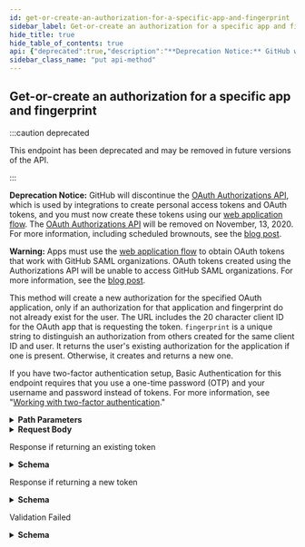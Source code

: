 ```yaml
---
id: get-or-create-an-authorization-for-a-specific-app-and-fingerprint
sidebar_label: Get-or-create an authorization for a specific app and fingerprint
hide_title: true
hide_table_of_contents: true
api: {"deprecated":true,"description":"**Deprecation Notice:** GitHub will discontinue the [OAuth Authorizations API](https://docs.github.com/rest/reference/oauth-authorizations/), which is used by integrations to create personal access tokens and OAuth tokens, and you must now create these tokens using our [web application flow](https://docs.github.com/developers/apps/authorizing-oauth-apps#web-application-flow). The [OAuth Authorizations API](https://docs.github.com/rest/reference/oauth-authorizations) will be removed on November, 13, 2020. For more information, including scheduled brownouts, see the [blog post](https://developer.github.com/changes/2020-02-14-deprecating-oauth-auth-endpoint/).\n\n**Warning:** Apps must use the [web application flow](https://docs.github.com/apps/building-oauth-apps/authorizing-oauth-apps/#web-application-flow) to obtain OAuth tokens that work with GitHub SAML organizations. OAuth tokens created using the Authorizations API will be unable to access GitHub SAML organizations. For more information, see the [blog post](https://developer.github.com/changes/2019-11-05-deprecated-passwords-and-authorizations-api).\n\nThis method will create a new authorization for the specified OAuth application, only if an authorization for that application and fingerprint do not already exist for the user. The URL includes the 20 character client ID for the OAuth app that is requesting the token. `fingerprint` is a unique string to distinguish an authorization from others created for the same client ID and user. It returns the user's existing authorization for the application if one is present. Otherwise, it creates and returns a new one.\n\nIf you have two-factor authentication setup, Basic Authentication for this endpoint requires that you use a one-time password (OTP) and your username and password instead of tokens. For more information, see \"[Working with two-factor authentication](https://docs.github.com/rest/overview/other-authentication-methods#working-with-two-factor-authentication).\"","externalDocs":{"description":"API method documentation","url":"https://docs.github.com/rest/reference/oauth-authorizations#get-or-create-an-authorization-for-a-specific-app-and-fingerprint"},"operationId":"oauth-authorizations/get-or-create-authorization-for-app-and-fingerprint","parameters":[{"description":"The client ID of your GitHub app.","in":"path","name":"client_id","required":true,"schema":{"type":"string"}},{"in":"path","name":"fingerprint","required":true,"schema":{"type":"string"}}],"requestBody":{"content":{"application/json":{"schema":{"properties":{"client_secret":{"description":"The OAuth app client secret for which to create the token.","maxLength":40,"type":"string"},"note":{"description":"A note to remind you what the OAuth token is for.","example":"Update all gems","type":"string"},"note_url":{"description":"A URL to remind you what app the OAuth token is for.","type":"string"},"scopes":{"description":"A list of scopes that this authorization is in.","example":["public_repo","user"],"items":{"type":"string"},"nullable":true,"type":"array"}},"required":["client_secret"],"type":"object"}}}},"responses":{"200":{"content":{"application/json":{"examples":{"response-if-returning-an-existing-token":{"value":{"app":{"client_id":"abcde12345fghij67890","name":"my github app","url":"http://my-github-app.com"},"created_at":"2011-09-06T17:26:27.000Z","fingerprint":"jklmnop12345678","hashed_token":"25f94a2a5c7fbaf499c665bc73d67c1c87e496da8985131633ee0a95819db2e8","id":1,"note":"optional note","note_url":"http://optional/note/url","scopes":["public_repo"],"token":"","token_last_eight":"12345678","updated_at":"2011-09-06T20:39:23.000Z","url":"https://api.github.com/authorizations/1"}}},"schema":{"description":"The authorization for an OAuth app, GitHub App, or a Personal Access Token.","properties":{"app":{"properties":{"client_id":{"type":"string"},"name":{"type":"string"},"url":{"format":"uri","type":"string"}},"required":["client_id","name","url"],"type":"object"},"created_at":{"format":"date-time","type":"string"},"fingerprint":{"nullable":true,"type":"string"},"hashed_token":{"nullable":true,"type":"string"},"id":{"type":"integer"},"installation":{"allOf":[{"properties":{"account":{"description":"Simple User","nullable":true,"properties":{"avatar_url":{"example":"https://github.com/images/error/octocat_happy.gif","format":"uri","type":"string"},"events_url":{"example":"https://api.github.com/users/octocat/events{/privacy}","type":"string"},"followers_url":{"example":"https://api.github.com/users/octocat/followers","format":"uri","type":"string"},"following_url":{"example":"https://api.github.com/users/octocat/following{/other_user}","type":"string"},"gists_url":{"example":"https://api.github.com/users/octocat/gists{/gist_id}","type":"string"},"gravatar_id":{"example":"41d064eb2195891e12d0413f63227ea7","nullable":true,"type":"string"},"html_url":{"example":"https://github.com/octocat","format":"uri","type":"string"},"id":{"example":1,"type":"integer"},"login":{"example":"octocat","type":"string"},"node_id":{"example":"MDQ6VXNlcjE=","type":"string"},"organizations_url":{"example":"https://api.github.com/users/octocat/orgs","format":"uri","type":"string"},"received_events_url":{"example":"https://api.github.com/users/octocat/received_events","format":"uri","type":"string"},"repos_url":{"example":"https://api.github.com/users/octocat/repos","format":"uri","type":"string"},"site_admin":{"type":"boolean"},"starred_at":{"example":"\"2020-07-09T00:17:55Z\"","type":"string"},"starred_url":{"example":"https://api.github.com/users/octocat/starred{/owner}{/repo}","type":"string"},"subscriptions_url":{"example":"https://api.github.com/users/octocat/subscriptions","format":"uri","type":"string"},"type":{"example":"User","type":"string"},"url":{"example":"https://api.github.com/users/octocat","format":"uri","type":"string"}},"required":["avatar_url","events_url","followers_url","following_url","gists_url","gravatar_id","html_url","id","node_id","login","organizations_url","received_events_url","repos_url","site_admin","starred_url","subscriptions_url","type","url"],"title":"Simple User","type":"object"},"has_multiple_single_files":{"example":true,"type":"boolean"},"permissions":{"description":"The permissions granted to the user-to-server access token.","example":{"contents":"read","deployments":"write","issues":"read","single_file":"read"},"properties":{"actions":{"description":"The level of permission to grant the access token for GitHub Actions workflows, workflow runs, and artifacts. Can be one of: `read` or `write`.","enum":["read","write"],"type":"string"},"administration":{"description":"The level of permission to grant the access token for repository creation, deletion, settings, teams, and collaborators creation. Can be one of: `read` or `write`.","enum":["read","write"],"type":"string"},"checks":{"description":"The level of permission to grant the access token for checks on code. Can be one of: `read` or `write`.","enum":["read","write"],"type":"string"},"content_references":{"description":"The level of permission to grant the access token for notification of content references and creation content attachments. Can be one of: `read` or `write`.","enum":["read","write"],"type":"string"},"contents":{"description":"The level of permission to grant the access token for repository contents, commits, branches, downloads, releases, and merges. Can be one of: `read` or `write`.","enum":["read","write"],"type":"string"},"deployments":{"description":"The level of permission to grant the access token for deployments and deployment statuses. Can be one of: `read` or `write`.","enum":["read","write"],"type":"string"},"environments":{"description":"The level of permission to grant the access token for managing repository environments. Can be one of: `read` or `write`.","enum":["read","write"],"type":"string"},"issues":{"description":"The level of permission to grant the access token for issues and related comments, assignees, labels, and milestones. Can be one of: `read` or `write`.","enum":["read","write"],"type":"string"},"members":{"description":"The level of permission to grant the access token for organization teams and members. Can be one of: `read` or `write`.","enum":["read","write"],"type":"string"},"metadata":{"description":"The level of permission to grant the access token to search repositories, list collaborators, and access repository metadata. Can be one of: `read` or `write`.","enum":["read","write"],"type":"string"},"organization_administration":{"description":"The level of permission to grant the access token to manage access to an organization. Can be one of: `read` or `write`.","enum":["read","write"],"type":"string"},"organization_hooks":{"description":"The level of permission to grant the access token to manage the post-receive hooks for an organization. Can be one of: `read` or `write`.","enum":["read","write"],"type":"string"},"organization_plan":{"description":"The level of permission to grant the access token for viewing an organization's plan. Can be one of: `read`.","enum":["read"],"type":"string"},"organization_projects":{"description":"The level of permission to grant the access token to manage organization projects, columns, and cards. Can be one of: `read`, `write`, or `admin`.","enum":["read","write","admin"],"type":"string"},"organization_secrets":{"description":"The level of permission to grant the access token to manage organization secrets. Can be one of: `read` or `write`.","enum":["read","write"],"type":"string"},"organization_self_hosted_runners":{"description":"The level of permission to grant the access token to view and manage GitHub Actions self-hosted runners available to an organization. Can be one of: `read` or `write`.","enum":["read","write"],"type":"string"},"organization_user_blocking":{"description":"The level of permission to grant the access token to view and manage users blocked by the organization. Can be one of: `read` or `write`.","enum":["read","write"],"type":"string"},"packages":{"description":"The level of permission to grant the access token for packages published to GitHub Packages. Can be one of: `read` or `write`.","enum":["read","write"],"type":"string"},"pages":{"description":"The level of permission to grant the access token to retrieve Pages statuses, configuration, and builds, as well as create new builds. Can be one of: `read` or `write`.","enum":["read","write"],"type":"string"},"pull_requests":{"description":"The level of permission to grant the access token for pull requests and related comments, assignees, labels, milestones, and merges. Can be one of: `read` or `write`.","enum":["read","write"],"type":"string"},"repository_hooks":{"description":"The level of permission to grant the access token to manage the post-receive hooks for a repository. Can be one of: `read` or `write`.","enum":["read","write"],"type":"string"},"repository_projects":{"description":"The level of permission to grant the access token to manage repository projects, columns, and cards. Can be one of: `read`, `write`, or `admin`.","enum":["read","write","admin"],"type":"string"},"secret_scanning_alerts":{"description":"The level of permission to grant the access token to view and manage secret scanning alerts. Can be one of: `read` or `write`.","enum":["read","write"],"type":"string"},"secrets":{"description":"The level of permission to grant the access token to manage repository secrets. Can be one of: `read` or `write`.","enum":["read","write"],"type":"string"},"security_events":{"description":"The level of permission to grant the access token to view and manage security events like code scanning alerts. Can be one of: `read` or `write`.","enum":["read","write"],"type":"string"},"single_file":{"description":"The level of permission to grant the access token to manage just a single file. Can be one of: `read` or `write`.","enum":["read","write"],"type":"string"},"statuses":{"description":"The level of permission to grant the access token for commit statuses. Can be one of: `read` or `write`.","enum":["read","write"],"type":"string"},"team_discussions":{"description":"The level of permission to grant the access token to manage team discussions and related comments. Can be one of: `read` or `write`.","enum":["read","write"],"type":"string"},"vulnerability_alerts":{"description":"The level of permission to grant the access token to retrieve Dependabot alerts. Can be one of: `read`.","enum":["read"],"type":"string"},"workflows":{"description":"The level of permission to grant the access token to update GitHub Actions workflow files. Can be one of: `write`.","enum":["write"],"type":"string"}},"title":"App Permissions","type":"object"},"repositories_url":{"example":"https://api.github.com/users/octocat/repos","format":"uri","type":"string"},"repository_selection":{"description":"Describe whether all repositories have been selected or there's a selection involved","enum":["all","selected"],"type":"string"},"single_file_name":{"example":"config.yaml","nullable":true,"type":"string"},"single_file_paths":{"example":["config.yml",".github/issue_TEMPLATE.md"],"items":{"type":"string"},"type":"array"}},"required":["permissions","repository_selection","single_file_name","repositories_url","account"],"title":"Scoped Installation","type":"object"}],"nullable":true},"note":{"nullable":true,"type":"string"},"note_url":{"format":"uri","nullable":true,"type":"string"},"scopes":{"description":"A list of scopes that this authorization is in.","items":{"type":"string"},"nullable":true,"type":"array"},"token":{"type":"string"},"token_last_eight":{"nullable":true,"type":"string"},"updated_at":{"format":"date-time","type":"string"},"url":{"format":"uri","type":"string"},"user":{"allOf":[{"description":"Simple User","nullable":true,"properties":{"avatar_url":{"example":"https://github.com/images/error/octocat_happy.gif","format":"uri","type":"string"},"events_url":{"example":"https://api.github.com/users/octocat/events{/privacy}","type":"string"},"followers_url":{"example":"https://api.github.com/users/octocat/followers","format":"uri","type":"string"},"following_url":{"example":"https://api.github.com/users/octocat/following{/other_user}","type":"string"},"gists_url":{"example":"https://api.github.com/users/octocat/gists{/gist_id}","type":"string"},"gravatar_id":{"example":"41d064eb2195891e12d0413f63227ea7","nullable":true,"type":"string"},"html_url":{"example":"https://github.com/octocat","format":"uri","type":"string"},"id":{"example":1,"type":"integer"},"login":{"example":"octocat","type":"string"},"node_id":{"example":"MDQ6VXNlcjE=","type":"string"},"organizations_url":{"example":"https://api.github.com/users/octocat/orgs","format":"uri","type":"string"},"received_events_url":{"example":"https://api.github.com/users/octocat/received_events","format":"uri","type":"string"},"repos_url":{"example":"https://api.github.com/users/octocat/repos","format":"uri","type":"string"},"site_admin":{"type":"boolean"},"starred_at":{"example":"\"2020-07-09T00:17:55Z\"","type":"string"},"starred_url":{"example":"https://api.github.com/users/octocat/starred{/owner}{/repo}","type":"string"},"subscriptions_url":{"example":"https://api.github.com/users/octocat/subscriptions","format":"uri","type":"string"},"type":{"example":"User","type":"string"},"url":{"example":"https://api.github.com/users/octocat","format":"uri","type":"string"}},"required":["avatar_url","events_url","followers_url","following_url","gists_url","gravatar_id","html_url","id","node_id","login","organizations_url","received_events_url","repos_url","site_admin","starred_url","subscriptions_url","type","url"],"title":"Simple User","type":"object"}],"nullable":true}},"required":["app","id","note","note_url","scopes","token","hashed_token","token_last_eight","fingerprint","url","created_at","updated_at"],"title":"Authorization","type":"object"}}},"description":"Response if returning an existing token","headers":{"Location":{"example":"https://api.github.com/authorizations/1","schema":{"type":"string"}}}},"201":{"content":{"application/json":{"examples":{"default":{"value":{"app":{"client_id":"abcde12345fghij67890","name":"my github app","url":"http://my-github-app.com"},"created_at":"2011-09-06T17:26:27.000Z","fingerprint":"jklmnop12345678","hashed_token":"25f94a2a5c7fbaf499c665bc73d67c1c87e496da8985131633ee0a95819db2e8","id":1,"note":"optional note","note_url":"http://optional/note/url","scopes":["public_repo"],"token":"abcdefgh12345678","token_last_eight":"12345678","updated_at":"2011-09-06T20:39:23.000Z","url":"https://api.github.com/authorizations/1"}}},"schema":{"description":"The authorization for an OAuth app, GitHub App, or a Personal Access Token.","properties":{"app":{"properties":{"client_id":{"type":"string"},"name":{"type":"string"},"url":{"format":"uri","type":"string"}},"required":["client_id","name","url"],"type":"object"},"created_at":{"format":"date-time","type":"string"},"fingerprint":{"nullable":true,"type":"string"},"hashed_token":{"nullable":true,"type":"string"},"id":{"type":"integer"},"installation":{"allOf":[{"properties":{"account":{"description":"Simple User","nullable":true,"properties":{"avatar_url":{"example":"https://github.com/images/error/octocat_happy.gif","format":"uri","type":"string"},"events_url":{"example":"https://api.github.com/users/octocat/events{/privacy}","type":"string"},"followers_url":{"example":"https://api.github.com/users/octocat/followers","format":"uri","type":"string"},"following_url":{"example":"https://api.github.com/users/octocat/following{/other_user}","type":"string"},"gists_url":{"example":"https://api.github.com/users/octocat/gists{/gist_id}","type":"string"},"gravatar_id":{"example":"41d064eb2195891e12d0413f63227ea7","nullable":true,"type":"string"},"html_url":{"example":"https://github.com/octocat","format":"uri","type":"string"},"id":{"example":1,"type":"integer"},"login":{"example":"octocat","type":"string"},"node_id":{"example":"MDQ6VXNlcjE=","type":"string"},"organizations_url":{"example":"https://api.github.com/users/octocat/orgs","format":"uri","type":"string"},"received_events_url":{"example":"https://api.github.com/users/octocat/received_events","format":"uri","type":"string"},"repos_url":{"example":"https://api.github.com/users/octocat/repos","format":"uri","type":"string"},"site_admin":{"type":"boolean"},"starred_at":{"example":"\"2020-07-09T00:17:55Z\"","type":"string"},"starred_url":{"example":"https://api.github.com/users/octocat/starred{/owner}{/repo}","type":"string"},"subscriptions_url":{"example":"https://api.github.com/users/octocat/subscriptions","format":"uri","type":"string"},"type":{"example":"User","type":"string"},"url":{"example":"https://api.github.com/users/octocat","format":"uri","type":"string"}},"required":["avatar_url","events_url","followers_url","following_url","gists_url","gravatar_id","html_url","id","node_id","login","organizations_url","received_events_url","repos_url","site_admin","starred_url","subscriptions_url","type","url"],"title":"Simple User","type":"object"},"has_multiple_single_files":{"example":true,"type":"boolean"},"permissions":{"description":"The permissions granted to the user-to-server access token.","example":{"contents":"read","deployments":"write","issues":"read","single_file":"read"},"properties":{"actions":{"description":"The level of permission to grant the access token for GitHub Actions workflows, workflow runs, and artifacts. Can be one of: `read` or `write`.","enum":["read","write"],"type":"string"},"administration":{"description":"The level of permission to grant the access token for repository creation, deletion, settings, teams, and collaborators creation. Can be one of: `read` or `write`.","enum":["read","write"],"type":"string"},"checks":{"description":"The level of permission to grant the access token for checks on code. Can be one of: `read` or `write`.","enum":["read","write"],"type":"string"},"content_references":{"description":"The level of permission to grant the access token for notification of content references and creation content attachments. Can be one of: `read` or `write`.","enum":["read","write"],"type":"string"},"contents":{"description":"The level of permission to grant the access token for repository contents, commits, branches, downloads, releases, and merges. Can be one of: `read` or `write`.","enum":["read","write"],"type":"string"},"deployments":{"description":"The level of permission to grant the access token for deployments and deployment statuses. Can be one of: `read` or `write`.","enum":["read","write"],"type":"string"},"environments":{"description":"The level of permission to grant the access token for managing repository environments. Can be one of: `read` or `write`.","enum":["read","write"],"type":"string"},"issues":{"description":"The level of permission to grant the access token for issues and related comments, assignees, labels, and milestones. Can be one of: `read` or `write`.","enum":["read","write"],"type":"string"},"members":{"description":"The level of permission to grant the access token for organization teams and members. Can be one of: `read` or `write`.","enum":["read","write"],"type":"string"},"metadata":{"description":"The level of permission to grant the access token to search repositories, list collaborators, and access repository metadata. Can be one of: `read` or `write`.","enum":["read","write"],"type":"string"},"organization_administration":{"description":"The level of permission to grant the access token to manage access to an organization. Can be one of: `read` or `write`.","enum":["read","write"],"type":"string"},"organization_hooks":{"description":"The level of permission to grant the access token to manage the post-receive hooks for an organization. Can be one of: `read` or `write`.","enum":["read","write"],"type":"string"},"organization_plan":{"description":"The level of permission to grant the access token for viewing an organization's plan. Can be one of: `read`.","enum":["read"],"type":"string"},"organization_projects":{"description":"The level of permission to grant the access token to manage organization projects, columns, and cards. Can be one of: `read`, `write`, or `admin`.","enum":["read","write","admin"],"type":"string"},"organization_secrets":{"description":"The level of permission to grant the access token to manage organization secrets. Can be one of: `read` or `write`.","enum":["read","write"],"type":"string"},"organization_self_hosted_runners":{"description":"The level of permission to grant the access token to view and manage GitHub Actions self-hosted runners available to an organization. Can be one of: `read` or `write`.","enum":["read","write"],"type":"string"},"organization_user_blocking":{"description":"The level of permission to grant the access token to view and manage users blocked by the organization. Can be one of: `read` or `write`.","enum":["read","write"],"type":"string"},"packages":{"description":"The level of permission to grant the access token for packages published to GitHub Packages. Can be one of: `read` or `write`.","enum":["read","write"],"type":"string"},"pages":{"description":"The level of permission to grant the access token to retrieve Pages statuses, configuration, and builds, as well as create new builds. Can be one of: `read` or `write`.","enum":["read","write"],"type":"string"},"pull_requests":{"description":"The level of permission to grant the access token for pull requests and related comments, assignees, labels, milestones, and merges. Can be one of: `read` or `write`.","enum":["read","write"],"type":"string"},"repository_hooks":{"description":"The level of permission to grant the access token to manage the post-receive hooks for a repository. Can be one of: `read` or `write`.","enum":["read","write"],"type":"string"},"repository_projects":{"description":"The level of permission to grant the access token to manage repository projects, columns, and cards. Can be one of: `read`, `write`, or `admin`.","enum":["read","write","admin"],"type":"string"},"secret_scanning_alerts":{"description":"The level of permission to grant the access token to view and manage secret scanning alerts. Can be one of: `read` or `write`.","enum":["read","write"],"type":"string"},"secrets":{"description":"The level of permission to grant the access token to manage repository secrets. Can be one of: `read` or `write`.","enum":["read","write"],"type":"string"},"security_events":{"description":"The level of permission to grant the access token to view and manage security events like code scanning alerts. Can be one of: `read` or `write`.","enum":["read","write"],"type":"string"},"single_file":{"description":"The level of permission to grant the access token to manage just a single file. Can be one of: `read` or `write`.","enum":["read","write"],"type":"string"},"statuses":{"description":"The level of permission to grant the access token for commit statuses. Can be one of: `read` or `write`.","enum":["read","write"],"type":"string"},"team_discussions":{"description":"The level of permission to grant the access token to manage team discussions and related comments. Can be one of: `read` or `write`.","enum":["read","write"],"type":"string"},"vulnerability_alerts":{"description":"The level of permission to grant the access token to retrieve Dependabot alerts. Can be one of: `read`.","enum":["read"],"type":"string"},"workflows":{"description":"The level of permission to grant the access token to update GitHub Actions workflow files. Can be one of: `write`.","enum":["write"],"type":"string"}},"title":"App Permissions","type":"object"},"repositories_url":{"example":"https://api.github.com/users/octocat/repos","format":"uri","type":"string"},"repository_selection":{"description":"Describe whether all repositories have been selected or there's a selection involved","enum":["all","selected"],"type":"string"},"single_file_name":{"example":"config.yaml","nullable":true,"type":"string"},"single_file_paths":{"example":["config.yml",".github/issue_TEMPLATE.md"],"items":{"type":"string"},"type":"array"}},"required":["permissions","repository_selection","single_file_name","repositories_url","account"],"title":"Scoped Installation","type":"object"}],"nullable":true},"note":{"nullable":true,"type":"string"},"note_url":{"format":"uri","nullable":true,"type":"string"},"scopes":{"description":"A list of scopes that this authorization is in.","items":{"type":"string"},"nullable":true,"type":"array"},"token":{"type":"string"},"token_last_eight":{"nullable":true,"type":"string"},"updated_at":{"format":"date-time","type":"string"},"url":{"format":"uri","type":"string"},"user":{"allOf":[{"description":"Simple User","nullable":true,"properties":{"avatar_url":{"example":"https://github.com/images/error/octocat_happy.gif","format":"uri","type":"string"},"events_url":{"example":"https://api.github.com/users/octocat/events{/privacy}","type":"string"},"followers_url":{"example":"https://api.github.com/users/octocat/followers","format":"uri","type":"string"},"following_url":{"example":"https://api.github.com/users/octocat/following{/other_user}","type":"string"},"gists_url":{"example":"https://api.github.com/users/octocat/gists{/gist_id}","type":"string"},"gravatar_id":{"example":"41d064eb2195891e12d0413f63227ea7","nullable":true,"type":"string"},"html_url":{"example":"https://github.com/octocat","format":"uri","type":"string"},"id":{"example":1,"type":"integer"},"login":{"example":"octocat","type":"string"},"node_id":{"example":"MDQ6VXNlcjE=","type":"string"},"organizations_url":{"example":"https://api.github.com/users/octocat/orgs","format":"uri","type":"string"},"received_events_url":{"example":"https://api.github.com/users/octocat/received_events","format":"uri","type":"string"},"repos_url":{"example":"https://api.github.com/users/octocat/repos","format":"uri","type":"string"},"site_admin":{"type":"boolean"},"starred_at":{"example":"\"2020-07-09T00:17:55Z\"","type":"string"},"starred_url":{"example":"https://api.github.com/users/octocat/starred{/owner}{/repo}","type":"string"},"subscriptions_url":{"example":"https://api.github.com/users/octocat/subscriptions","format":"uri","type":"string"},"type":{"example":"User","type":"string"},"url":{"example":"https://api.github.com/users/octocat","format":"uri","type":"string"}},"required":["avatar_url","events_url","followers_url","following_url","gists_url","gravatar_id","html_url","id","node_id","login","organizations_url","received_events_url","repos_url","site_admin","starred_url","subscriptions_url","type","url"],"title":"Simple User","type":"object"}],"nullable":true}},"required":["app","id","note","note_url","scopes","token","hashed_token","token_last_eight","fingerprint","url","created_at","updated_at"],"title":"Authorization","type":"object"}}},"description":"Response if returning a new token","headers":{"Location":{"example":"https://api.github.com/authorizations/1","schema":{"type":"string"}}}},"422":{"content":{"application/json":{"schema":{"description":"Validation Error","properties":{"documentation_url":{"type":"string"},"errors":{"items":{"properties":{"code":{"type":"string"},"field":{"type":"string"},"index":{"type":"integer"},"message":{"type":"string"},"resource":{"type":"string"},"value":{"oneOf":[{"nullable":true,"type":"string"},{"nullable":true,"type":"integer"},{"items":{"type":"string"},"nullable":true,"type":"array"}]}},"required":["code"],"type":"object"},"type":"array"},"message":{"type":"string"}},"required":["message","documentation_url"],"title":"Validation Error","type":"object"}}},"description":"Validation Failed"}},"tags":["oauth-authorizations"],"x-github":{"category":"oauth-authorizations","deprecationDate":"2020-02-14T00:00:00.000Z","enabledForGitHubApps":false,"githubCloudOnly":false,"previews":[],"removalDate":"2020-11-13T00:00:00.000Z","subcategory":null},"method":"put","path":"/authorizations/clients/{client_id}/{fingerprint}","servers":[{"url":"https://api.github.com"}],"jsonRequestBodyExample":{"client_secret":"string","note":"Update all gems","note_url":"string","scopes":["public_repo","user"]},"info":{"contact":{"name":"Support","url":"https://support.github.com/contact"},"description":"GitHub's v3 REST API.","license":{"name":"MIT","url":"https://spdx.org/licenses/MIT"},"termsOfService":"https://docs.github.com/articles/github-terms-of-service","title":"GitHub v3 REST API","version":"1.1.4","x-apisguru-categories":["collaboration","developer_tools"],"x-logo":{"url":"https://twitter.com/github/profile_image?size=original"},"x-origin":[{"format":"openapi","url":"https://raw.githubusercontent.com/github/rest-api-description/main/descriptions/api.github.com/api.github.com.json","version":"3.0"}],"x-providerName":"github.com"},"postman":{"name":"Get-or-create an authorization for a specific app and fingerprint","description":{"content":"**Deprecation Notice:** GitHub will discontinue the [OAuth Authorizations API](https://docs.github.com/rest/reference/oauth-authorizations/), which is used by integrations to create personal access tokens and OAuth tokens, and you must now create these tokens using our [web application flow](https://docs.github.com/developers/apps/authorizing-oauth-apps#web-application-flow). The [OAuth Authorizations API](https://docs.github.com/rest/reference/oauth-authorizations) will be removed on November, 13, 2020. For more information, including scheduled brownouts, see the [blog post](https://developer.github.com/changes/2020-02-14-deprecating-oauth-auth-endpoint/).\n\n**Warning:** Apps must use the [web application flow](https://docs.github.com/apps/building-oauth-apps/authorizing-oauth-apps/#web-application-flow) to obtain OAuth tokens that work with GitHub SAML organizations. OAuth tokens created using the Authorizations API will be unable to access GitHub SAML organizations. For more information, see the [blog post](https://developer.github.com/changes/2019-11-05-deprecated-passwords-and-authorizations-api).\n\nThis method will create a new authorization for the specified OAuth application, only if an authorization for that application and fingerprint do not already exist for the user. The URL includes the 20 character client ID for the OAuth app that is requesting the token. `fingerprint` is a unique string to distinguish an authorization from others created for the same client ID and user. It returns the user's existing authorization for the application if one is present. Otherwise, it creates and returns a new one.\n\nIf you have two-factor authentication setup, Basic Authentication for this endpoint requires that you use a one-time password (OTP) and your username and password instead of tokens. For more information, see \"[Working with two-factor authentication](https://docs.github.com/rest/overview/other-authentication-methods#working-with-two-factor-authentication).\"","type":"text/plain"},"url":{"path":["authorizations","clients",":client_id",":fingerprint"],"host":["{{baseUrl}}"],"query":[],"variable":[{"disabled":false,"description":{"content":"(Required) The client ID of your GitHub app.","type":"text/plain"},"type":"any","value":"","key":"client_id"},{"disabled":false,"description":{"content":"(Required) ","type":"text/plain"},"type":"any","value":"","key":"fingerprint"}]},"header":[{"key":"Content-Type","value":"application/json"},{"key":"Accept","value":"application/json"}],"method":"PUT","body":{"mode":"raw","raw":"\"\"","options":{"raw":{"language":"json"}}}}}
sidebar_class_name: "put api-method"
---
```



## Get-or-create an authorization for a specific app and fingerprint

:::caution deprecated

This endpoint has been deprecated and may be removed in future versions of the API.

:::

**Deprecation Notice:** GitHub will discontinue the [OAuth Authorizations API](https://docs.github.com/rest/reference/oauth-authorizations/), which is used by integrations to create personal access tokens and OAuth tokens, and you must now create these tokens using our [web application flow](https://docs.github.com/developers/apps/authorizing-oauth-apps#web-application-flow). The [OAuth Authorizations API](https://docs.github.com/rest/reference/oauth-authorizations) will be removed on November, 13, 2020. For more information, including scheduled brownouts, see the [blog post](https://developer.github.com/changes/2020-02-14-deprecating-oauth-auth-endpoint/).

**Warning:** Apps must use the [web application flow](https://docs.github.com/apps/building-oauth-apps/authorizing-oauth-apps/#web-application-flow) to obtain OAuth tokens that work with GitHub SAML organizations. OAuth tokens created using the Authorizations API will be unable to access GitHub SAML organizations. For more information, see the [blog post](https://developer.github.com/changes/2019-11-05-deprecated-passwords-and-authorizations-api).

This method will create a new authorization for the specified OAuth application, only if an authorization for that application and fingerprint do not already exist for the user. The URL includes the 20 character client ID for the OAuth app that is requesting the token. `fingerprint` is a unique string to distinguish an authorization from others created for the same client ID and user. It returns the user&#39;s existing authorization for the application if one is present. Otherwise, it creates and returns a new one.

If you have two-factor authentication setup, Basic Authentication for this endpoint requires that you use a one-time password (OTP) and your username and password instead of tokens. For more information, see &quot;[Working with two-factor authentication](https://docs.github.com/rest/overview/other-authentication-methods#working-with-two-factor-authentication).&quot;

<details style={{"marginBottom":"1rem"}}><summary style={{}}><strong>Path Parameters</strong></summary><div><ul><ParamsItem className={"paramsItem"} param={{"description":"The client ID of your GitHub app.","in":"path","name":"client_id","required":true,"schema":{"type":"string"}}}></ParamsItem><ParamsItem className={"paramsItem"} param={{"in":"path","name":"fingerprint","required":true,"schema":{"type":"string"}}}></ParamsItem></ul></div></details><details style={{}}><summary style={{"textAlign":"left"}}><strong>Request Body</strong></summary><div style={{"textAlign":"left","marginLeft":"1rem"}}></div><ul style={{"marginLeft":"1rem"}}><SchemaItem collapsible={false} name={"client_secret"} required={true} schemaDescription={"The OAuth app client secret for which to create the token."} schemaName={"string"} qualifierMessage={"**Possible values:** length ≤ 40"}></SchemaItem><SchemaItem collapsible={false} name={"note"} required={false} schemaDescription={"A note to remind you what the OAuth token is for."} schemaName={"string"} qualifierMessage={undefined}></SchemaItem><SchemaItem collapsible={false} name={"note_url"} required={false} schemaDescription={"A URL to remind you what app the OAuth token is for."} schemaName={"string"} qualifierMessage={undefined}></SchemaItem><SchemaItem collapsible={false} name={"scopes"} required={false} schemaDescription={"A list of scopes that this authorization is in."} schemaName={"string[]"} qualifierMessage={undefined}></SchemaItem></ul></details><div><ApiTabs><TabItem label={"200"} value={"200"}><div>

Response if returning an existing token

</div><div><details style={{}}><summary style={{"textAlign":"left"}}><strong>Schema</strong></summary><div style={{"textAlign":"left","marginLeft":"1rem"}}></div><ul style={{"marginLeft":"1rem"}}><SchemaItem collapsible={true} className={"schemaItem"}><details style={{}}><summary style={{}}><strong>app</strong><span style={{"opacity":"0.6"}}> object</span><strong style={{"fontSize":"var(--ifm-code-font-size)","color":"var(--openapi-required)"}}> required</strong></summary><div style={{"marginLeft":"1rem"}}><ul><SchemaItem collapsible={false} name={"client_id"} required={true} schemaDescription={undefined} schemaName={"string"} qualifierMessage={undefined}></SchemaItem><SchemaItem collapsible={false} name={"name"} required={true} schemaDescription={undefined} schemaName={"string"} qualifierMessage={undefined}></SchemaItem><SchemaItem collapsible={false} name={"url"} required={true} schemaDescription={undefined} schemaName={"uri"} qualifierMessage={undefined}></SchemaItem></ul></div></details></SchemaItem><SchemaItem collapsible={false} name={"created_at"} required={true} schemaDescription={undefined} schemaName={"date-time"} qualifierMessage={undefined}></SchemaItem><SchemaItem collapsible={false} name={"fingerprint"} required={true} schemaDescription={undefined} schemaName={"string"} qualifierMessage={undefined}></SchemaItem><SchemaItem collapsible={false} name={"hashed_token"} required={true} schemaDescription={undefined} schemaName={"string"} qualifierMessage={undefined}></SchemaItem><SchemaItem collapsible={false} name={"id"} required={true} schemaDescription={undefined} schemaName={"integer"} qualifierMessage={undefined}></SchemaItem><SchemaItem collapsible={true} className={"schemaItem"}><details style={{}}><summary style={{}}><strong>installation</strong><span style={{"opacity":"0.6"}}> object</span></summary><div style={{"marginLeft":"1rem"}}><div><span className={"badge badge--info"} style={{"marginBottom":"1rem"}}>allOf</span><ul className={"allOf"}><SchemaItem collapsible={true} className={"schemaItem"}><details style={{}}><summary style={{}}><strong>account</strong><span style={{"opacity":"0.6"}}> object</span><strong style={{"fontSize":"var(--ifm-code-font-size)","color":"var(--openapi-required)"}}> required</strong></summary><div style={{"marginLeft":"1rem"}}><div style={{"marginTop":".5rem","marginBottom":".5rem"}}>

Simple User

</div><ul><SchemaItem collapsible={false} name={"avatar_url"} required={true} schemaDescription={undefined} schemaName={"uri"} qualifierMessage={undefined}></SchemaItem><SchemaItem collapsible={false} name={"events_url"} required={true} schemaDescription={undefined} schemaName={"string"} qualifierMessage={undefined}></SchemaItem><SchemaItem collapsible={false} name={"followers_url"} required={true} schemaDescription={undefined} schemaName={"uri"} qualifierMessage={undefined}></SchemaItem><SchemaItem collapsible={false} name={"following_url"} required={true} schemaDescription={undefined} schemaName={"string"} qualifierMessage={undefined}></SchemaItem><SchemaItem collapsible={false} name={"gists_url"} required={true} schemaDescription={undefined} schemaName={"string"} qualifierMessage={undefined}></SchemaItem><SchemaItem collapsible={false} name={"gravatar_id"} required={true} schemaDescription={undefined} schemaName={"string"} qualifierMessage={undefined}></SchemaItem><SchemaItem collapsible={false} name={"html_url"} required={true} schemaDescription={undefined} schemaName={"uri"} qualifierMessage={undefined}></SchemaItem><SchemaItem collapsible={false} name={"id"} required={true} schemaDescription={undefined} schemaName={"integer"} qualifierMessage={undefined}></SchemaItem><SchemaItem collapsible={false} name={"login"} required={true} schemaDescription={undefined} schemaName={"string"} qualifierMessage={undefined}></SchemaItem><SchemaItem collapsible={false} name={"node_id"} required={true} schemaDescription={undefined} schemaName={"string"} qualifierMessage={undefined}></SchemaItem><SchemaItem collapsible={false} name={"organizations_url"} required={true} schemaDescription={undefined} schemaName={"uri"} qualifierMessage={undefined}></SchemaItem><SchemaItem collapsible={false} name={"received_events_url"} required={true} schemaDescription={undefined} schemaName={"uri"} qualifierMessage={undefined}></SchemaItem><SchemaItem collapsible={false} name={"repos_url"} required={true} schemaDescription={undefined} schemaName={"uri"} qualifierMessage={undefined}></SchemaItem><SchemaItem collapsible={false} name={"site_admin"} required={true} schemaDescription={undefined} schemaName={"boolean"} qualifierMessage={undefined}></SchemaItem><SchemaItem collapsible={false} name={"starred_at"} required={false} schemaDescription={undefined} schemaName={"string"} qualifierMessage={undefined}></SchemaItem><SchemaItem collapsible={false} name={"starred_url"} required={true} schemaDescription={undefined} schemaName={"string"} qualifierMessage={undefined}></SchemaItem><SchemaItem collapsible={false} name={"subscriptions_url"} required={true} schemaDescription={undefined} schemaName={"uri"} qualifierMessage={undefined}></SchemaItem><SchemaItem collapsible={false} name={"type"} required={true} schemaDescription={undefined} schemaName={"string"} qualifierMessage={undefined}></SchemaItem><SchemaItem collapsible={false} name={"url"} required={true} schemaDescription={undefined} schemaName={"uri"} qualifierMessage={undefined}></SchemaItem></ul></div></details></SchemaItem><SchemaItem collapsible={false} name={"has_multiple_single_files"} required={false} schemaDescription={undefined} schemaName={"boolean"} qualifierMessage={undefined}></SchemaItem><SchemaItem collapsible={true} className={"schemaItem"}><details style={{}}><summary style={{}}><strong>permissions</strong><span style={{"opacity":"0.6"}}> object</span><strong style={{"fontSize":"var(--ifm-code-font-size)","color":"var(--openapi-required)"}}> required</strong></summary><div style={{"marginLeft":"1rem"}}><div style={{"marginTop":".5rem","marginBottom":".5rem"}}>

The permissions granted to the user-to-server access token.

</div><ul><SchemaItem collapsible={false} name={"actions"} required={false} schemaDescription={"The level of permission to grant the access token for GitHub Actions workflows, workflow runs, and artifacts. Can be one of: `read` or `write`."} schemaName={"string"} qualifierMessage={"**Possible values:** [`read`, `write`]"}></SchemaItem><SchemaItem collapsible={false} name={"administration"} required={false} schemaDescription={"The level of permission to grant the access token for repository creation, deletion, settings, teams, and collaborators creation. Can be one of: `read` or `write`."} schemaName={"string"} qualifierMessage={"**Possible values:** [`read`, `write`]"}></SchemaItem><SchemaItem collapsible={false} name={"checks"} required={false} schemaDescription={"The level of permission to grant the access token for checks on code. Can be one of: `read` or `write`."} schemaName={"string"} qualifierMessage={"**Possible values:** [`read`, `write`]"}></SchemaItem><SchemaItem collapsible={false} name={"content_references"} required={false} schemaDescription={"The level of permission to grant the access token for notification of content references and creation content attachments. Can be one of: `read` or `write`."} schemaName={"string"} qualifierMessage={"**Possible values:** [`read`, `write`]"}></SchemaItem><SchemaItem collapsible={false} name={"contents"} required={false} schemaDescription={"The level of permission to grant the access token for repository contents, commits, branches, downloads, releases, and merges. Can be one of: `read` or `write`."} schemaName={"string"} qualifierMessage={"**Possible values:** [`read`, `write`]"}></SchemaItem><SchemaItem collapsible={false} name={"deployments"} required={false} schemaDescription={"The level of permission to grant the access token for deployments and deployment statuses. Can be one of: `read` or `write`."} schemaName={"string"} qualifierMessage={"**Possible values:** [`read`, `write`]"}></SchemaItem><SchemaItem collapsible={false} name={"environments"} required={false} schemaDescription={"The level of permission to grant the access token for managing repository environments. Can be one of: `read` or `write`."} schemaName={"string"} qualifierMessage={"**Possible values:** [`read`, `write`]"}></SchemaItem><SchemaItem collapsible={false} name={"issues"} required={false} schemaDescription={"The level of permission to grant the access token for issues and related comments, assignees, labels, and milestones. Can be one of: `read` or `write`."} schemaName={"string"} qualifierMessage={"**Possible values:** [`read`, `write`]"}></SchemaItem><SchemaItem collapsible={false} name={"members"} required={false} schemaDescription={"The level of permission to grant the access token for organization teams and members. Can be one of: `read` or `write`."} schemaName={"string"} qualifierMessage={"**Possible values:** [`read`, `write`]"}></SchemaItem><SchemaItem collapsible={false} name={"metadata"} required={false} schemaDescription={"The level of permission to grant the access token to search repositories, list collaborators, and access repository metadata. Can be one of: `read` or `write`."} schemaName={"string"} qualifierMessage={"**Possible values:** [`read`, `write`]"}></SchemaItem><SchemaItem collapsible={false} name={"organization_administration"} required={false} schemaDescription={"The level of permission to grant the access token to manage access to an organization. Can be one of: `read` or `write`."} schemaName={"string"} qualifierMessage={"**Possible values:** [`read`, `write`]"}></SchemaItem><SchemaItem collapsible={false} name={"organization_hooks"} required={false} schemaDescription={"The level of permission to grant the access token to manage the post-receive hooks for an organization. Can be one of: `read` or `write`."} schemaName={"string"} qualifierMessage={"**Possible values:** [`read`, `write`]"}></SchemaItem><SchemaItem collapsible={false} name={"organization_plan"} required={false} schemaDescription={"The level of permission to grant the access token for viewing an organization's plan. Can be one of: `read`."} schemaName={"string"} qualifierMessage={"**Possible values:** [`read`]"}></SchemaItem><SchemaItem collapsible={false} name={"organization_projects"} required={false} schemaDescription={"The level of permission to grant the access token to manage organization projects, columns, and cards. Can be one of: `read`, `write`, or `admin`."} schemaName={"string"} qualifierMessage={"**Possible values:** [`read`, `write`, `admin`]"}></SchemaItem><SchemaItem collapsible={false} name={"organization_secrets"} required={false} schemaDescription={"The level of permission to grant the access token to manage organization secrets. Can be one of: `read` or `write`."} schemaName={"string"} qualifierMessage={"**Possible values:** [`read`, `write`]"}></SchemaItem><SchemaItem collapsible={false} name={"organization_self_hosted_runners"} required={false} schemaDescription={"The level of permission to grant the access token to view and manage GitHub Actions self-hosted runners available to an organization. Can be one of: `read` or `write`."} schemaName={"string"} qualifierMessage={"**Possible values:** [`read`, `write`]"}></SchemaItem><SchemaItem collapsible={false} name={"organization_user_blocking"} required={false} schemaDescription={"The level of permission to grant the access token to view and manage users blocked by the organization. Can be one of: `read` or `write`."} schemaName={"string"} qualifierMessage={"**Possible values:** [`read`, `write`]"}></SchemaItem><SchemaItem collapsible={false} name={"packages"} required={false} schemaDescription={"The level of permission to grant the access token for packages published to GitHub Packages. Can be one of: `read` or `write`."} schemaName={"string"} qualifierMessage={"**Possible values:** [`read`, `write`]"}></SchemaItem><SchemaItem collapsible={false} name={"pages"} required={false} schemaDescription={"The level of permission to grant the access token to retrieve Pages statuses, configuration, and builds, as well as create new builds. Can be one of: `read` or `write`."} schemaName={"string"} qualifierMessage={"**Possible values:** [`read`, `write`]"}></SchemaItem><SchemaItem collapsible={false} name={"pull_requests"} required={false} schemaDescription={"The level of permission to grant the access token for pull requests and related comments, assignees, labels, milestones, and merges. Can be one of: `read` or `write`."} schemaName={"string"} qualifierMessage={"**Possible values:** [`read`, `write`]"}></SchemaItem><SchemaItem collapsible={false} name={"repository_hooks"} required={false} schemaDescription={"The level of permission to grant the access token to manage the post-receive hooks for a repository. Can be one of: `read` or `write`."} schemaName={"string"} qualifierMessage={"**Possible values:** [`read`, `write`]"}></SchemaItem><SchemaItem collapsible={false} name={"repository_projects"} required={false} schemaDescription={"The level of permission to grant the access token to manage repository projects, columns, and cards. Can be one of: `read`, `write`, or `admin`."} schemaName={"string"} qualifierMessage={"**Possible values:** [`read`, `write`, `admin`]"}></SchemaItem><SchemaItem collapsible={false} name={"secret_scanning_alerts"} required={false} schemaDescription={"The level of permission to grant the access token to view and manage secret scanning alerts. Can be one of: `read` or `write`."} schemaName={"string"} qualifierMessage={"**Possible values:** [`read`, `write`]"}></SchemaItem><SchemaItem collapsible={false} name={"secrets"} required={false} schemaDescription={"The level of permission to grant the access token to manage repository secrets. Can be one of: `read` or `write`."} schemaName={"string"} qualifierMessage={"**Possible values:** [`read`, `write`]"}></SchemaItem><SchemaItem collapsible={false} name={"security_events"} required={false} schemaDescription={"The level of permission to grant the access token to view and manage security events like code scanning alerts. Can be one of: `read` or `write`."} schemaName={"string"} qualifierMessage={"**Possible values:** [`read`, `write`]"}></SchemaItem><SchemaItem collapsible={false} name={"single_file"} required={false} schemaDescription={"The level of permission to grant the access token to manage just a single file. Can be one of: `read` or `write`."} schemaName={"string"} qualifierMessage={"**Possible values:** [`read`, `write`]"}></SchemaItem><SchemaItem collapsible={false} name={"statuses"} required={false} schemaDescription={"The level of permission to grant the access token for commit statuses. Can be one of: `read` or `write`."} schemaName={"string"} qualifierMessage={"**Possible values:** [`read`, `write`]"}></SchemaItem><SchemaItem collapsible={false} name={"team_discussions"} required={false} schemaDescription={"The level of permission to grant the access token to manage team discussions and related comments. Can be one of: `read` or `write`."} schemaName={"string"} qualifierMessage={"**Possible values:** [`read`, `write`]"}></SchemaItem><SchemaItem collapsible={false} name={"vulnerability_alerts"} required={false} schemaDescription={"The level of permission to grant the access token to retrieve Dependabot alerts. Can be one of: `read`."} schemaName={"string"} qualifierMessage={"**Possible values:** [`read`]"}></SchemaItem><SchemaItem collapsible={false} name={"workflows"} required={false} schemaDescription={"The level of permission to grant the access token to update GitHub Actions workflow files. Can be one of: `write`."} schemaName={"string"} qualifierMessage={"**Possible values:** [`write`]"}></SchemaItem></ul></div></details></SchemaItem><SchemaItem collapsible={false} name={"repositories_url"} required={true} schemaDescription={undefined} schemaName={"uri"} qualifierMessage={undefined}></SchemaItem><SchemaItem collapsible={false} name={"repository_selection"} required={true} schemaDescription={"Describe whether all repositories have been selected or there's a selection involved"} schemaName={"string"} qualifierMessage={"**Possible values:** [`all`, `selected`]"}></SchemaItem><SchemaItem collapsible={false} name={"single_file_name"} required={true} schemaDescription={undefined} schemaName={"string"} qualifierMessage={undefined}></SchemaItem><SchemaItem collapsible={false} name={"single_file_paths"} required={false} schemaDescription={undefined} schemaName={"string[]"} qualifierMessage={undefined}></SchemaItem></ul></div></div></details></SchemaItem><SchemaItem collapsible={false} name={"note"} required={true} schemaDescription={undefined} schemaName={"string"} qualifierMessage={undefined}></SchemaItem><SchemaItem collapsible={false} name={"note_url"} required={true} schemaDescription={undefined} schemaName={"uri"} qualifierMessage={undefined}></SchemaItem><SchemaItem collapsible={false} name={"scopes"} required={true} schemaDescription={"A list of scopes that this authorization is in."} schemaName={"string[]"} qualifierMessage={undefined}></SchemaItem><SchemaItem collapsible={false} name={"token"} required={true} schemaDescription={undefined} schemaName={"string"} qualifierMessage={undefined}></SchemaItem><SchemaItem collapsible={false} name={"token_last_eight"} required={true} schemaDescription={undefined} schemaName={"string"} qualifierMessage={undefined}></SchemaItem><SchemaItem collapsible={false} name={"updated_at"} required={true} schemaDescription={undefined} schemaName={"date-time"} qualifierMessage={undefined}></SchemaItem><SchemaItem collapsible={false} name={"url"} required={true} schemaDescription={undefined} schemaName={"uri"} qualifierMessage={undefined}></SchemaItem><SchemaItem collapsible={true} className={"schemaItem"}><details style={{}}><summary style={{}}><strong>user</strong><span style={{"opacity":"0.6"}}> object</span></summary><div style={{"marginLeft":"1rem"}}><div><span className={"badge badge--info"} style={{"marginBottom":"1rem"}}>allOf</span><ul className={"allOf"}><SchemaItem collapsible={false} name={"avatar_url"} required={true} schemaDescription={undefined} schemaName={"uri"} qualifierMessage={undefined}></SchemaItem><SchemaItem collapsible={false} name={"events_url"} required={true} schemaDescription={undefined} schemaName={"string"} qualifierMessage={undefined}></SchemaItem><SchemaItem collapsible={false} name={"followers_url"} required={true} schemaDescription={undefined} schemaName={"uri"} qualifierMessage={undefined}></SchemaItem><SchemaItem collapsible={false} name={"following_url"} required={true} schemaDescription={undefined} schemaName={"string"} qualifierMessage={undefined}></SchemaItem><SchemaItem collapsible={false} name={"gists_url"} required={true} schemaDescription={undefined} schemaName={"string"} qualifierMessage={undefined}></SchemaItem><SchemaItem collapsible={false} name={"gravatar_id"} required={true} schemaDescription={undefined} schemaName={"string"} qualifierMessage={undefined}></SchemaItem><SchemaItem collapsible={false} name={"html_url"} required={true} schemaDescription={undefined} schemaName={"uri"} qualifierMessage={undefined}></SchemaItem><SchemaItem collapsible={false} name={"id"} required={true} schemaDescription={undefined} schemaName={"integer"} qualifierMessage={undefined}></SchemaItem><SchemaItem collapsible={false} name={"login"} required={true} schemaDescription={undefined} schemaName={"string"} qualifierMessage={undefined}></SchemaItem><SchemaItem collapsible={false} name={"node_id"} required={true} schemaDescription={undefined} schemaName={"string"} qualifierMessage={undefined}></SchemaItem><SchemaItem collapsible={false} name={"organizations_url"} required={true} schemaDescription={undefined} schemaName={"uri"} qualifierMessage={undefined}></SchemaItem><SchemaItem collapsible={false} name={"received_events_url"} required={true} schemaDescription={undefined} schemaName={"uri"} qualifierMessage={undefined}></SchemaItem><SchemaItem collapsible={false} name={"repos_url"} required={true} schemaDescription={undefined} schemaName={"uri"} qualifierMessage={undefined}></SchemaItem><SchemaItem collapsible={false} name={"site_admin"} required={true} schemaDescription={undefined} schemaName={"boolean"} qualifierMessage={undefined}></SchemaItem><SchemaItem collapsible={false} name={"starred_at"} required={false} schemaDescription={undefined} schemaName={"string"} qualifierMessage={undefined}></SchemaItem><SchemaItem collapsible={false} name={"starred_url"} required={true} schemaDescription={undefined} schemaName={"string"} qualifierMessage={undefined}></SchemaItem><SchemaItem collapsible={false} name={"subscriptions_url"} required={true} schemaDescription={undefined} schemaName={"uri"} qualifierMessage={undefined}></SchemaItem><SchemaItem collapsible={false} name={"type"} required={true} schemaDescription={undefined} schemaName={"string"} qualifierMessage={undefined}></SchemaItem><SchemaItem collapsible={false} name={"url"} required={true} schemaDescription={undefined} schemaName={"uri"} qualifierMessage={undefined}></SchemaItem></ul></div></div></details></SchemaItem></ul></details></div></TabItem><TabItem label={"201"} value={"201"}><div>

Response if returning a new token

</div><div><details style={{}}><summary style={{"textAlign":"left"}}><strong>Schema</strong></summary><div style={{"textAlign":"left","marginLeft":"1rem"}}></div><ul style={{"marginLeft":"1rem"}}><SchemaItem collapsible={true} className={"schemaItem"}><details style={{}}><summary style={{}}><strong>app</strong><span style={{"opacity":"0.6"}}> object</span><strong style={{"fontSize":"var(--ifm-code-font-size)","color":"var(--openapi-required)"}}> required</strong></summary><div style={{"marginLeft":"1rem"}}><ul><SchemaItem collapsible={false} name={"client_id"} required={true} schemaDescription={undefined} schemaName={"string"} qualifierMessage={undefined}></SchemaItem><SchemaItem collapsible={false} name={"name"} required={true} schemaDescription={undefined} schemaName={"string"} qualifierMessage={undefined}></SchemaItem><SchemaItem collapsible={false} name={"url"} required={true} schemaDescription={undefined} schemaName={"uri"} qualifierMessage={undefined}></SchemaItem></ul></div></details></SchemaItem><SchemaItem collapsible={false} name={"created_at"} required={true} schemaDescription={undefined} schemaName={"date-time"} qualifierMessage={undefined}></SchemaItem><SchemaItem collapsible={false} name={"fingerprint"} required={true} schemaDescription={undefined} schemaName={"string"} qualifierMessage={undefined}></SchemaItem><SchemaItem collapsible={false} name={"hashed_token"} required={true} schemaDescription={undefined} schemaName={"string"} qualifierMessage={undefined}></SchemaItem><SchemaItem collapsible={false} name={"id"} required={true} schemaDescription={undefined} schemaName={"integer"} qualifierMessage={undefined}></SchemaItem><SchemaItem collapsible={true} className={"schemaItem"}><details style={{}}><summary style={{}}><strong>installation</strong><span style={{"opacity":"0.6"}}> object</span></summary><div style={{"marginLeft":"1rem"}}><div><span className={"badge badge--info"} style={{"marginBottom":"1rem"}}>allOf</span><ul className={"allOf"}><SchemaItem collapsible={true} className={"schemaItem"}><details style={{}}><summary style={{}}><strong>account</strong><span style={{"opacity":"0.6"}}> object</span><strong style={{"fontSize":"var(--ifm-code-font-size)","color":"var(--openapi-required)"}}> required</strong></summary><div style={{"marginLeft":"1rem"}}><div style={{"marginTop":".5rem","marginBottom":".5rem"}}>

Simple User

</div><ul><SchemaItem collapsible={false} name={"avatar_url"} required={true} schemaDescription={undefined} schemaName={"uri"} qualifierMessage={undefined}></SchemaItem><SchemaItem collapsible={false} name={"events_url"} required={true} schemaDescription={undefined} schemaName={"string"} qualifierMessage={undefined}></SchemaItem><SchemaItem collapsible={false} name={"followers_url"} required={true} schemaDescription={undefined} schemaName={"uri"} qualifierMessage={undefined}></SchemaItem><SchemaItem collapsible={false} name={"following_url"} required={true} schemaDescription={undefined} schemaName={"string"} qualifierMessage={undefined}></SchemaItem><SchemaItem collapsible={false} name={"gists_url"} required={true} schemaDescription={undefined} schemaName={"string"} qualifierMessage={undefined}></SchemaItem><SchemaItem collapsible={false} name={"gravatar_id"} required={true} schemaDescription={undefined} schemaName={"string"} qualifierMessage={undefined}></SchemaItem><SchemaItem collapsible={false} name={"html_url"} required={true} schemaDescription={undefined} schemaName={"uri"} qualifierMessage={undefined}></SchemaItem><SchemaItem collapsible={false} name={"id"} required={true} schemaDescription={undefined} schemaName={"integer"} qualifierMessage={undefined}></SchemaItem><SchemaItem collapsible={false} name={"login"} required={true} schemaDescription={undefined} schemaName={"string"} qualifierMessage={undefined}></SchemaItem><SchemaItem collapsible={false} name={"node_id"} required={true} schemaDescription={undefined} schemaName={"string"} qualifierMessage={undefined}></SchemaItem><SchemaItem collapsible={false} name={"organizations_url"} required={true} schemaDescription={undefined} schemaName={"uri"} qualifierMessage={undefined}></SchemaItem><SchemaItem collapsible={false} name={"received_events_url"} required={true} schemaDescription={undefined} schemaName={"uri"} qualifierMessage={undefined}></SchemaItem><SchemaItem collapsible={false} name={"repos_url"} required={true} schemaDescription={undefined} schemaName={"uri"} qualifierMessage={undefined}></SchemaItem><SchemaItem collapsible={false} name={"site_admin"} required={true} schemaDescription={undefined} schemaName={"boolean"} qualifierMessage={undefined}></SchemaItem><SchemaItem collapsible={false} name={"starred_at"} required={false} schemaDescription={undefined} schemaName={"string"} qualifierMessage={undefined}></SchemaItem><SchemaItem collapsible={false} name={"starred_url"} required={true} schemaDescription={undefined} schemaName={"string"} qualifierMessage={undefined}></SchemaItem><SchemaItem collapsible={false} name={"subscriptions_url"} required={true} schemaDescription={undefined} schemaName={"uri"} qualifierMessage={undefined}></SchemaItem><SchemaItem collapsible={false} name={"type"} required={true} schemaDescription={undefined} schemaName={"string"} qualifierMessage={undefined}></SchemaItem><SchemaItem collapsible={false} name={"url"} required={true} schemaDescription={undefined} schemaName={"uri"} qualifierMessage={undefined}></SchemaItem></ul></div></details></SchemaItem><SchemaItem collapsible={false} name={"has_multiple_single_files"} required={false} schemaDescription={undefined} schemaName={"boolean"} qualifierMessage={undefined}></SchemaItem><SchemaItem collapsible={true} className={"schemaItem"}><details style={{}}><summary style={{}}><strong>permissions</strong><span style={{"opacity":"0.6"}}> object</span><strong style={{"fontSize":"var(--ifm-code-font-size)","color":"var(--openapi-required)"}}> required</strong></summary><div style={{"marginLeft":"1rem"}}><div style={{"marginTop":".5rem","marginBottom":".5rem"}}>

The permissions granted to the user-to-server access token.

</div><ul><SchemaItem collapsible={false} name={"actions"} required={false} schemaDescription={"The level of permission to grant the access token for GitHub Actions workflows, workflow runs, and artifacts. Can be one of: `read` or `write`."} schemaName={"string"} qualifierMessage={"**Possible values:** [`read`, `write`]"}></SchemaItem><SchemaItem collapsible={false} name={"administration"} required={false} schemaDescription={"The level of permission to grant the access token for repository creation, deletion, settings, teams, and collaborators creation. Can be one of: `read` or `write`."} schemaName={"string"} qualifierMessage={"**Possible values:** [`read`, `write`]"}></SchemaItem><SchemaItem collapsible={false} name={"checks"} required={false} schemaDescription={"The level of permission to grant the access token for checks on code. Can be one of: `read` or `write`."} schemaName={"string"} qualifierMessage={"**Possible values:** [`read`, `write`]"}></SchemaItem><SchemaItem collapsible={false} name={"content_references"} required={false} schemaDescription={"The level of permission to grant the access token for notification of content references and creation content attachments. Can be one of: `read` or `write`."} schemaName={"string"} qualifierMessage={"**Possible values:** [`read`, `write`]"}></SchemaItem><SchemaItem collapsible={false} name={"contents"} required={false} schemaDescription={"The level of permission to grant the access token for repository contents, commits, branches, downloads, releases, and merges. Can be one of: `read` or `write`."} schemaName={"string"} qualifierMessage={"**Possible values:** [`read`, `write`]"}></SchemaItem><SchemaItem collapsible={false} name={"deployments"} required={false} schemaDescription={"The level of permission to grant the access token for deployments and deployment statuses. Can be one of: `read` or `write`."} schemaName={"string"} qualifierMessage={"**Possible values:** [`read`, `write`]"}></SchemaItem><SchemaItem collapsible={false} name={"environments"} required={false} schemaDescription={"The level of permission to grant the access token for managing repository environments. Can be one of: `read` or `write`."} schemaName={"string"} qualifierMessage={"**Possible values:** [`read`, `write`]"}></SchemaItem><SchemaItem collapsible={false} name={"issues"} required={false} schemaDescription={"The level of permission to grant the access token for issues and related comments, assignees, labels, and milestones. Can be one of: `read` or `write`."} schemaName={"string"} qualifierMessage={"**Possible values:** [`read`, `write`]"}></SchemaItem><SchemaItem collapsible={false} name={"members"} required={false} schemaDescription={"The level of permission to grant the access token for organization teams and members. Can be one of: `read` or `write`."} schemaName={"string"} qualifierMessage={"**Possible values:** [`read`, `write`]"}></SchemaItem><SchemaItem collapsible={false} name={"metadata"} required={false} schemaDescription={"The level of permission to grant the access token to search repositories, list collaborators, and access repository metadata. Can be one of: `read` or `write`."} schemaName={"string"} qualifierMessage={"**Possible values:** [`read`, `write`]"}></SchemaItem><SchemaItem collapsible={false} name={"organization_administration"} required={false} schemaDescription={"The level of permission to grant the access token to manage access to an organization. Can be one of: `read` or `write`."} schemaName={"string"} qualifierMessage={"**Possible values:** [`read`, `write`]"}></SchemaItem><SchemaItem collapsible={false} name={"organization_hooks"} required={false} schemaDescription={"The level of permission to grant the access token to manage the post-receive hooks for an organization. Can be one of: `read` or `write`."} schemaName={"string"} qualifierMessage={"**Possible values:** [`read`, `write`]"}></SchemaItem><SchemaItem collapsible={false} name={"organization_plan"} required={false} schemaDescription={"The level of permission to grant the access token for viewing an organization's plan. Can be one of: `read`."} schemaName={"string"} qualifierMessage={"**Possible values:** [`read`]"}></SchemaItem><SchemaItem collapsible={false} name={"organization_projects"} required={false} schemaDescription={"The level of permission to grant the access token to manage organization projects, columns, and cards. Can be one of: `read`, `write`, or `admin`."} schemaName={"string"} qualifierMessage={"**Possible values:** [`read`, `write`, `admin`]"}></SchemaItem><SchemaItem collapsible={false} name={"organization_secrets"} required={false} schemaDescription={"The level of permission to grant the access token to manage organization secrets. Can be one of: `read` or `write`."} schemaName={"string"} qualifierMessage={"**Possible values:** [`read`, `write`]"}></SchemaItem><SchemaItem collapsible={false} name={"organization_self_hosted_runners"} required={false} schemaDescription={"The level of permission to grant the access token to view and manage GitHub Actions self-hosted runners available to an organization. Can be one of: `read` or `write`."} schemaName={"string"} qualifierMessage={"**Possible values:** [`read`, `write`]"}></SchemaItem><SchemaItem collapsible={false} name={"organization_user_blocking"} required={false} schemaDescription={"The level of permission to grant the access token to view and manage users blocked by the organization. Can be one of: `read` or `write`."} schemaName={"string"} qualifierMessage={"**Possible values:** [`read`, `write`]"}></SchemaItem><SchemaItem collapsible={false} name={"packages"} required={false} schemaDescription={"The level of permission to grant the access token for packages published to GitHub Packages. Can be one of: `read` or `write`."} schemaName={"string"} qualifierMessage={"**Possible values:** [`read`, `write`]"}></SchemaItem><SchemaItem collapsible={false} name={"pages"} required={false} schemaDescription={"The level of permission to grant the access token to retrieve Pages statuses, configuration, and builds, as well as create new builds. Can be one of: `read` or `write`."} schemaName={"string"} qualifierMessage={"**Possible values:** [`read`, `write`]"}></SchemaItem><SchemaItem collapsible={false} name={"pull_requests"} required={false} schemaDescription={"The level of permission to grant the access token for pull requests and related comments, assignees, labels, milestones, and merges. Can be one of: `read` or `write`."} schemaName={"string"} qualifierMessage={"**Possible values:** [`read`, `write`]"}></SchemaItem><SchemaItem collapsible={false} name={"repository_hooks"} required={false} schemaDescription={"The level of permission to grant the access token to manage the post-receive hooks for a repository. Can be one of: `read` or `write`."} schemaName={"string"} qualifierMessage={"**Possible values:** [`read`, `write`]"}></SchemaItem><SchemaItem collapsible={false} name={"repository_projects"} required={false} schemaDescription={"The level of permission to grant the access token to manage repository projects, columns, and cards. Can be one of: `read`, `write`, or `admin`."} schemaName={"string"} qualifierMessage={"**Possible values:** [`read`, `write`, `admin`]"}></SchemaItem><SchemaItem collapsible={false} name={"secret_scanning_alerts"} required={false} schemaDescription={"The level of permission to grant the access token to view and manage secret scanning alerts. Can be one of: `read` or `write`."} schemaName={"string"} qualifierMessage={"**Possible values:** [`read`, `write`]"}></SchemaItem><SchemaItem collapsible={false} name={"secrets"} required={false} schemaDescription={"The level of permission to grant the access token to manage repository secrets. Can be one of: `read` or `write`."} schemaName={"string"} qualifierMessage={"**Possible values:** [`read`, `write`]"}></SchemaItem><SchemaItem collapsible={false} name={"security_events"} required={false} schemaDescription={"The level of permission to grant the access token to view and manage security events like code scanning alerts. Can be one of: `read` or `write`."} schemaName={"string"} qualifierMessage={"**Possible values:** [`read`, `write`]"}></SchemaItem><SchemaItem collapsible={false} name={"single_file"} required={false} schemaDescription={"The level of permission to grant the access token to manage just a single file. Can be one of: `read` or `write`."} schemaName={"string"} qualifierMessage={"**Possible values:** [`read`, `write`]"}></SchemaItem><SchemaItem collapsible={false} name={"statuses"} required={false} schemaDescription={"The level of permission to grant the access token for commit statuses. Can be one of: `read` or `write`."} schemaName={"string"} qualifierMessage={"**Possible values:** [`read`, `write`]"}></SchemaItem><SchemaItem collapsible={false} name={"team_discussions"} required={false} schemaDescription={"The level of permission to grant the access token to manage team discussions and related comments. Can be one of: `read` or `write`."} schemaName={"string"} qualifierMessage={"**Possible values:** [`read`, `write`]"}></SchemaItem><SchemaItem collapsible={false} name={"vulnerability_alerts"} required={false} schemaDescription={"The level of permission to grant the access token to retrieve Dependabot alerts. Can be one of: `read`."} schemaName={"string"} qualifierMessage={"**Possible values:** [`read`]"}></SchemaItem><SchemaItem collapsible={false} name={"workflows"} required={false} schemaDescription={"The level of permission to grant the access token to update GitHub Actions workflow files. Can be one of: `write`."} schemaName={"string"} qualifierMessage={"**Possible values:** [`write`]"}></SchemaItem></ul></div></details></SchemaItem><SchemaItem collapsible={false} name={"repositories_url"} required={true} schemaDescription={undefined} schemaName={"uri"} qualifierMessage={undefined}></SchemaItem><SchemaItem collapsible={false} name={"repository_selection"} required={true} schemaDescription={"Describe whether all repositories have been selected or there's a selection involved"} schemaName={"string"} qualifierMessage={"**Possible values:** [`all`, `selected`]"}></SchemaItem><SchemaItem collapsible={false} name={"single_file_name"} required={true} schemaDescription={undefined} schemaName={"string"} qualifierMessage={undefined}></SchemaItem><SchemaItem collapsible={false} name={"single_file_paths"} required={false} schemaDescription={undefined} schemaName={"string[]"} qualifierMessage={undefined}></SchemaItem></ul></div></div></details></SchemaItem><SchemaItem collapsible={false} name={"note"} required={true} schemaDescription={undefined} schemaName={"string"} qualifierMessage={undefined}></SchemaItem><SchemaItem collapsible={false} name={"note_url"} required={true} schemaDescription={undefined} schemaName={"uri"} qualifierMessage={undefined}></SchemaItem><SchemaItem collapsible={false} name={"scopes"} required={true} schemaDescription={"A list of scopes that this authorization is in."} schemaName={"string[]"} qualifierMessage={undefined}></SchemaItem><SchemaItem collapsible={false} name={"token"} required={true} schemaDescription={undefined} schemaName={"string"} qualifierMessage={undefined}></SchemaItem><SchemaItem collapsible={false} name={"token_last_eight"} required={true} schemaDescription={undefined} schemaName={"string"} qualifierMessage={undefined}></SchemaItem><SchemaItem collapsible={false} name={"updated_at"} required={true} schemaDescription={undefined} schemaName={"date-time"} qualifierMessage={undefined}></SchemaItem><SchemaItem collapsible={false} name={"url"} required={true} schemaDescription={undefined} schemaName={"uri"} qualifierMessage={undefined}></SchemaItem><SchemaItem collapsible={true} className={"schemaItem"}><details style={{}}><summary style={{}}><strong>user</strong><span style={{"opacity":"0.6"}}> object</span></summary><div style={{"marginLeft":"1rem"}}><div><span className={"badge badge--info"} style={{"marginBottom":"1rem"}}>allOf</span><ul className={"allOf"}><SchemaItem collapsible={false} name={"avatar_url"} required={true} schemaDescription={undefined} schemaName={"uri"} qualifierMessage={undefined}></SchemaItem><SchemaItem collapsible={false} name={"events_url"} required={true} schemaDescription={undefined} schemaName={"string"} qualifierMessage={undefined}></SchemaItem><SchemaItem collapsible={false} name={"followers_url"} required={true} schemaDescription={undefined} schemaName={"uri"} qualifierMessage={undefined}></SchemaItem><SchemaItem collapsible={false} name={"following_url"} required={true} schemaDescription={undefined} schemaName={"string"} qualifierMessage={undefined}></SchemaItem><SchemaItem collapsible={false} name={"gists_url"} required={true} schemaDescription={undefined} schemaName={"string"} qualifierMessage={undefined}></SchemaItem><SchemaItem collapsible={false} name={"gravatar_id"} required={true} schemaDescription={undefined} schemaName={"string"} qualifierMessage={undefined}></SchemaItem><SchemaItem collapsible={false} name={"html_url"} required={true} schemaDescription={undefined} schemaName={"uri"} qualifierMessage={undefined}></SchemaItem><SchemaItem collapsible={false} name={"id"} required={true} schemaDescription={undefined} schemaName={"integer"} qualifierMessage={undefined}></SchemaItem><SchemaItem collapsible={false} name={"login"} required={true} schemaDescription={undefined} schemaName={"string"} qualifierMessage={undefined}></SchemaItem><SchemaItem collapsible={false} name={"node_id"} required={true} schemaDescription={undefined} schemaName={"string"} qualifierMessage={undefined}></SchemaItem><SchemaItem collapsible={false} name={"organizations_url"} required={true} schemaDescription={undefined} schemaName={"uri"} qualifierMessage={undefined}></SchemaItem><SchemaItem collapsible={false} name={"received_events_url"} required={true} schemaDescription={undefined} schemaName={"uri"} qualifierMessage={undefined}></SchemaItem><SchemaItem collapsible={false} name={"repos_url"} required={true} schemaDescription={undefined} schemaName={"uri"} qualifierMessage={undefined}></SchemaItem><SchemaItem collapsible={false} name={"site_admin"} required={true} schemaDescription={undefined} schemaName={"boolean"} qualifierMessage={undefined}></SchemaItem><SchemaItem collapsible={false} name={"starred_at"} required={false} schemaDescription={undefined} schemaName={"string"} qualifierMessage={undefined}></SchemaItem><SchemaItem collapsible={false} name={"starred_url"} required={true} schemaDescription={undefined} schemaName={"string"} qualifierMessage={undefined}></SchemaItem><SchemaItem collapsible={false} name={"subscriptions_url"} required={true} schemaDescription={undefined} schemaName={"uri"} qualifierMessage={undefined}></SchemaItem><SchemaItem collapsible={false} name={"type"} required={true} schemaDescription={undefined} schemaName={"string"} qualifierMessage={undefined}></SchemaItem><SchemaItem collapsible={false} name={"url"} required={true} schemaDescription={undefined} schemaName={"uri"} qualifierMessage={undefined}></SchemaItem></ul></div></div></details></SchemaItem></ul></details></div></TabItem><TabItem label={"422"} value={"422"}><div>

Validation Failed

</div><div><details style={{}}><summary style={{"textAlign":"left"}}><strong>Schema</strong></summary><div style={{"textAlign":"left","marginLeft":"1rem"}}></div><ul style={{"marginLeft":"1rem"}}><SchemaItem collapsible={false} name={"documentation_url"} required={true} schemaDescription={undefined} schemaName={"string"} qualifierMessage={undefined}></SchemaItem><SchemaItem collapsible={true} className={"schemaItem"}><details style={{}}><summary style={{}}><strong>errors</strong><span style={{"opacity":"0.6"}}> object[]</span></summary><div style={{"marginLeft":"1rem"}}><ul><SchemaItem collapsible={false} name={"code"} required={true} schemaDescription={undefined} schemaName={"string"} qualifierMessage={undefined}></SchemaItem><SchemaItem collapsible={false} name={"field"} required={false} schemaDescription={undefined} schemaName={"string"} qualifierMessage={undefined}></SchemaItem><SchemaItem collapsible={false} name={"index"} required={false} schemaDescription={undefined} schemaName={"integer"} qualifierMessage={undefined}></SchemaItem><SchemaItem collapsible={false} name={"message"} required={false} schemaDescription={undefined} schemaName={"string"} qualifierMessage={undefined}></SchemaItem><SchemaItem collapsible={false} name={"resource"} required={false} schemaDescription={undefined} schemaName={"string"} qualifierMessage={undefined}></SchemaItem><SchemaItem collapsible={false} name={"value"} required={false} schemaDescription={undefined} schemaName={""} qualifierMessage={undefined}></SchemaItem></ul></div></details></SchemaItem><SchemaItem collapsible={false} name={"message"} required={true} schemaDescription={undefined} schemaName={"string"} qualifierMessage={undefined}></SchemaItem></ul></details></div></TabItem></ApiTabs></div>
      